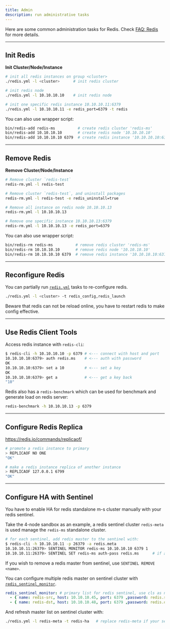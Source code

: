 ```yaml
---
title: Admin
description: run administrative tasks
---
```


Here are some common administration tasks for Redis. Check [FAQ: Redis](https://pigsty.io/docs/redis/faq/) for more details.

------

## Init Redis

**Init Cluster/Node/Instance**

```bash
# init all redis instances on group <cluster>
./redis.yml -l <cluster>      # init redis cluster

# init redis node
./redis.yml -l 10.10.10.10    # init redis node

# init one specific redis instance 10.10.10.11:6379
./redis.yml -l 10.10.10.11 -e redis_port=6379 -t redis
```

You can also use wrapper script:

```bash
bin/redis-add redis-ms          # create redis cluster 'redis-ms'
bin/redis-add 10.10.10.10       # create redis node '10.10.10.10'
bin/redis-add 10.10.10.10 6379  # create redis instance '10.10.10.10:6379'
```

------

## Remove Redis

**Remove Cluster/Node/Instance**

```bash
# Remove cluster `redis-test`
redis-rm.yml -l redis-test

# Remove cluster `redis-test`, and uninstall packages
redis-rm.yml -l redis-test -e redis_uninstall=true

# Remove all instance on redis node 10.10.10.13
redis-rm.yml -l 10.10.10.13

# Remove one specific instance 10.10.10.13:6379
redis-rm.yml -l 10.10.10.13 -e redis_port=6379
```

You can also use wrapper script:

```bash
bin/redis-rm redis-ms          # remove redis cluster 'redis-ms'
bin/redis-rm 10.10.10.10       # remove redis node '10.10.10.10'
bin/redis-rm 10.10.10.10 6379  # remove redis instance '10.10.10.10:6379'
```

------

## Reconfigure Redis

You can partially run [`redis.yml`](https://pigsty.io/docs/redis/playbook/#redisyml) tasks to re-configure redis.

```bash
./redis.yml -l <cluster> -t redis_config,redis_launch
```

Beware that redis can not be reload online, you have to restart redis to make config effective.

------

## Use Redis Client Tools

Access redis instance with `redis-cli`:

```bash
$ redis-cli -h 10.10.10.10 -p 6379 # <--- connect with host and port
10.10.10.10:6379> auth redis.ms    # <--- auth with password
OK
10.10.10.10:6379> set a 10         # <--- set a key
OK
10.10.10.10:6379> get a            # <--- get a key back
"10"
```

Redis also has a `redis-benchmark` which can be used for benchmark and generate load on redis server:

```bash
redis-benchmark -h 10.10.10.13 -p 6379
```

------

## Configure Redis Replica

https://redis.io/commands/replicaof/

```bash
# promote a redis instance to primary
> REPLICAOF NO ONE
"OK"

# make a redis instance replica of another instance
> REPLICAOF 127.0.0.1 6799
"OK"
```

------

## Configure HA with Sentinel

You have to enable HA for redis standalone m-s cluster manually with your redis sentinel.

Take the 4-node sandbox as an example, a redis sentinel cluster `redis-meta` is used manage the `redis-ms` standalone cluster.

```bash
# for each sentinel, add redis master to the sentinel with:
$ redis-cli -h 10.10.10.11 -p 26379 -a redis.meta
10.10.10.11:26379> SENTINEL MONITOR redis-ms 10.10.10.10 6379 1
10.10.10.11:26379> SENTINEL SET redis-ms auth-pass redis.ms      # if auth enabled, password has to be configured
```

If you wish to remove a redis master from sentinel, use `SENTINEL REMOVE <name>`.

You can configure multiple redis master on sentinel cluster with [`redis_sentinel_monitor`](https://pigsty.io/docs/redis/param/#redis_sentinel_monitor).

```yaml
redis_sentinel_monitor: # primary list for redis sentinel, use cls as name, primary ip:port
  - { name: redis-src, host: 10.10.10.45, port: 6379 ,password: redis.src, quorum: 1 }
  - { name: redis-dst, host: 10.10.10.48, port: 6379 ,password: redis.dst, quorum: 1 }
```

And refresh master list on sentinel cluster with:

```bash
./redis.yml -l redis-meta -t redis-ha   # replace redis-meta if your sentinel cluster has different name
```

